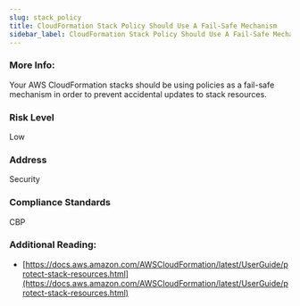 ```yaml
---
slug: stack_policy
title: CloudFormation Stack Policy Should Use A Fail-Safe Mechanism
sidebar_label: CloudFormation Stack Policy Should Use A Fail-Safe Mechanism
---
```


### More Info:

Your AWS CloudFormation stacks should be using policies as a fail-safe mechanism in order to prevent accidental updates to stack resources.

### Risk Level

Low

### Address

Security

### Compliance Standards

CBP

### Additional Reading:

- [https://docs.aws.amazon.com/AWSCloudFormation/latest/UserGuide/protect-stack-resources.html](https://docs.aws.amazon.com/AWSCloudFormation/latest/UserGuide/protect-stack-resources.html) 

